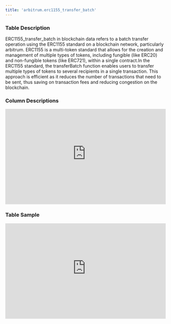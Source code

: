 ```yaml
---
title: 'arbitrum.erc1155_transfer_batch'
---
```


### Table Description
ERC1155_transfer_batch in blockchain data refers to a batch transfer operation using the ERC1155 standard on a blockchain network, particularly arbitrum. ERC1155 is a multi-token standard that allows for the creation and management of multiple types of tokens, including fungible (like ERC20) and non-fungible tokens (like ERC721), within a single contract.In the ERC1155 standard, the transferBatch function enables users to transfer multiple types of tokens to several recipients in a single transaction. This approach is efficient as it reduces the number of transactions that need to be sent, thus saving on transaction fees and reducing congestion on the blockchain.
### Column Descriptions

<div>
    <iframe
        src="https://doc-embed-app.chainbasehq.com/columns/arbitrum.erc1155_transfer_batch"
        width="100%"
        height="300px"
        frameBorder="0"
        scrolling="no"
    ></iframe>
</div>

### Table Sample

<div>
    <iframe
        src="https://doc-embed-app.chainbasehq.com/data/arbitrum.erc1155_transfer_batch"
        width="100%"
        height="300px"
        frameBorder="0"
        scrolling="no"
    ></iframe>
</div>
